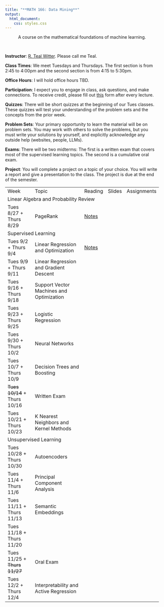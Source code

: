 ```yaml
---
title: "**MATH 166: Data Mining**"
output:
  html_document:
    css: styles.css
---
```


<center>
A course on the mathematical foundations of machine learning.
</center>

<br>

<div class="row">
  <div class="col" markdown="1">

  **Instructor**: [R. Teal Witter](https://www.rtealwitter.com/). Please call me Teal.
  
  **Class Times**: We meet Tuesdays and Thursdays. The first section is from 2:45 to 4:00pm and the second section is from 4:15 to 5:30pm.
  
  **Office Hours**: I will hold office hours TBD.
  
  **Participation**: I expect you to engage in class, ask questions, and make connections. To receive credit, please fill out [this](https://forms.gle/zQG3iLAqCDTzDyv98) form after every lecture.

  **Quizzes**:
  There will be short quizzes at the beginning of our Tues classes. These quizzes will test your understanding of the problem sets and the concepts from the prior week.
    
  </div>
  <div class="col" markdown="1">

  **Problem Sets**: Your primary opportunity to learn the material will be on problem sets. You may work with others to solve the problems, but you must write your solutions by yourself, and explicitly acknowledge any outside help (websites, people, LLMs).

  **Exams**:
  There will be two midterms: The first is a written exam that covers most of the supervised learning topics. The second is a cumulative oral exam.

  **Project**: You will complete a project on a topic of your choice. You will write a report and give a presentation to the class. The project is due at the end of the semester.  
  </div>
</div>

<table style="width: 100%; border-collapse: collapse;">
  <tr>
    <td>Week</td>
    <td>Topic</td>
    <td>Reading</td>
    <td>Slides</td>
    <td>Assignments</td>
  </tr>
  <tr class="section-header">
    <td colspan="5" >Linear Algebra and Probability Review</td>
  </tr>
  <tr>
    <td>Tues 8/27 + Thurs 8/29</td>
    <td>PageRank</td>
    <td>[Notes](notes/00_PageRank.qmd)</td>
    <td></td>
    <td></td>
  </tr>
  <tr class="section-header">
    <td colspan="5" >Supervised Learning</td>
  </tr>
  <tr>
    <td>Tues 9/2 + Thurs 9/4</td>
    <td>Linear Regression and Optimization</td>
    <td>[Notes](notes/01_LinearRegression.html)</td>
    <td></td>
    <td></td>
  </tr>
  <tr>
    <td>Tues 9/9 + Thurs 9/11</td>
    <td>Linear Regression and Gradient Descent</td>
    <td></td>
    <td></td>
    <td></td>
  </tr>
  <tr>
    <td>Tues 9/16 + Thurs 9/18</td>
    <td>Support Vector Machines and Optimization</td>
    <td></td>
    <td></td>
    <td></td>
  </tr>
  <tr>
    <td>Tues 9/23 + Thurs 9/25</td>
    <td>Logistic Regression</td>
    <td></td>
    <td></td>
    <td></td>
  </tr>
  <tr>
    <td>Tues 9/30 + Thurs 10/2</td>
    <td>Neural Networks</td>
    <td></td>
    <td></td>
    <td></td>
  </tr>
  <tr>
    <td>Tues 10/7 + Thurs 10/9</td>
    <td>Decision Trees and Boosting</td>
    <td></td>
    <td></td>
    <td></td>
  </tr>
  <tr>
    <td>~~Tues 10/14~~ + Thurs 10/16</td>
    <td>Written Exam</td>
    <td></td>
    <td></td>
    <td></td>
  </tr>
  <tr>
    <td>Tues 10/21 + Thurs 10/23</td>
    <td>K Nearest Neighbors and Kernel Methods</td>
    <td></td>
    <td></td>
    <td></td>
  </tr>
  <tr class="section-header">
    <td colspan="5" >Unsupervised Learning</td>
  </tr>
  <tr>
    <td>Tues 10/28 + Thurs 10/30</td>
    <td>Autoencoders</td>
    <td></td>
    <td></td>
    <td></td>
  </tr>
  <tr>
    <td>Tues 11/4 + Thurs 11/6</td>
    <td>Principal Component Analysis</td>
    <td></td>
    <td></td>
    <td></td>
  </tr>
  <tr>
    <td>Tues 11/11 + Thurs 11/13</td>
    <td>Semantic Embeddings</td>
    <td></td>
    <td></td>
    <td></td>
  </tr>
  <tr>
    <td>Tues 11/18 + Thurs 11/20</td>
    <td></td>
    <td></td>
    <td></td>
    <td></td>
  </tr>
  <tr>
    <td>Tues 11/25 + ~~Thurs 11/27~~</td>
    <td>Oral Exam</td>
    <td></td>
    <td></td>
    <td></td>
  </tr>
  <tr>
    <td>Tues 12/2 + Thurs 12/4</td>
    <td>Interpretability and Active Regression</td>
    <td></td>
    <td></td>
    <td></td>
  </tr>
</table>

